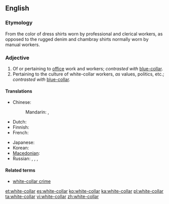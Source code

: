 ==English==

===Etymology===
From the color of dress shirts worn by professional and clerical workers, as opposed to the rugged denim and chambray shirts normally worn by manual workers.

===Adjective===
{{en-adj|head=[[white]]-[[collar]]}}

# Of or pertaining to [[office]] work and workers; ''contrasted with'' [[blue-collar]].
# Pertaining to the culture of white-collar workers, ''as'' values, politics, etc.; ''contrasted with'' [[blue-collar]].

====Translations====
{{trans-top|of or pertaining to office work and workers}}
* Chinese:
*: Mandarin: {{t+|cmn|白領|sc=Hani}}, {{t|cmn|白领|tr=báilǐng|sc=Hani}}
* Dutch: {{t|nl|witteboorden-}}
* Finnish: {{t|fi|valkokaulus-}}
* French: {{t+|fr|col blanc}}
{{trans-mid}}
* Japanese: {{t|ja|ホワイトカラー|tr=howaito karā|sc=Jpan}}
* Korean: {{t+|ko|화이트칼라|sc=Kore}}
* [[Macedonian]]: {{t|mk|канцелариски|m|tr=kanceláriski}}
* Russian: {{t+|ru|канцеля́рский|sc=Cyrl}}, {{t+|ru|конто́рский|sc=Cyrl}}, {{t+|ru|о́фисный|sc=Cyrl}}, {{t+|ru|чистый|alt=«чи́стый»|sc=Cyrl}}
{{trans-bottom}}

====Related terms====
* [[white-collar crime]]
[[et:white-collar]]
[[es:white-collar]]
[[ko:white-collar]]
[[ka:white-collar]]
[[pl:white-collar]]
[[ta:white-collar]]
[[vi:white-collar]]
[[zh:white-collar]]